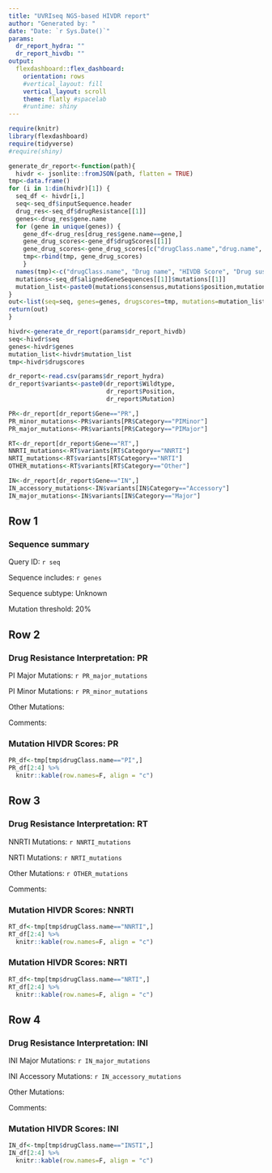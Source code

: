 ```yaml
---
title: "UVRIseq NGS-based HIVDR report"
author: "Generated by: "
date: "Date: `r Sys.Date()`"
params:
  dr_report_hydra: ""
  dr_report_hivdb: ""
output: 
  flexdashboard::flex_dashboard:
    orientation: rows
    #vertical_layout: fill
    vertical_layout: scroll
    theme: flatly #spacelab
    #runtime: shiny
---
```


```r
require(knitr)
library(flexdashboard)
require(tidyverse)
#require(shiny)
```

```r
generate_dr_report<-function(path){
  hivdr <- jsonlite::fromJSON(path, flatten = TRUE)
tmp<-data.frame()
for (i in 1:dim(hivdr)[1]) {
  seq_df <- hivdr[i,]
  seq<-seq_df$inputSequence.header
  drug_res<-seq_df$drugResistance[[1]]
  genes<-drug_res$gene.name
  for (gene in unique(genes)) {
    gene_df<-drug_res[drug_res$gene.name==gene,]
    gene_drug_scores<-gene_df$drugScores[[1]]
    gene_drug_scores<-gene_drug_scores[c("drugClass.name","drug.name", "score", "text")]
    tmp<-rbind(tmp, gene_drug_scores)
    }
  names(tmp)<-c("drugClass.name", "Drug name", "HIVDB Score", "Drug susceptibility")
  mutations<-seq_df$alignedGeneSequences[[1]]$mutations[[1]]
  mutation_list<-paste0(mutations$consensus,mutations$position,mutations$AAs)
}
out<-list(seq=seq, genes=genes, drugscores=tmp, mutations=mutation_list)
return(out)
}
```

```r
hivdr<-generate_dr_report(params$dr_report_hivdb)
seq<-hivdr$seq
genes<-hivdr$genes
mutation_list<-hivdr$mutation_list
tmp<-hivdr$drugscores
```

```r
dr_report<-read.csv(params$dr_report_hydra)
dr_report$variants<-paste0(dr_report$Wildtype,
                           dr_report$Position,
                           dr_report$Mutation)

PR<-dr_report[dr_report$Gene=="PR",]
PR_minor_mutations<-PR$variants[PR$Category=="PIMinor"]
PR_major_mutations<-PR$variants[PR$Category=="PIMajor"]

RT<-dr_report[dr_report$Gene=="RT",]
NNRTI_mutations<-RT$variants[RT$Category=="NNRTI"]
NRTI_mutations<-RT$variants[RT$Category=="NRTI"]
OTHER_mutations<-RT$variants[RT$Category=="Other"]

IN<-dr_report[dr_report$Gene=="IN",]
IN_accessory_mutations<-IN$variants[IN$Category=="Accessory"]
IN_major_mutations<-IN$variants[IN$Category=="Major"]
```

<!-- Column {.sidebar data-width=300} -->
<!-- ------------------------------------- -->

<!-- ```{r} -->
<!-- #selectInput("sequence", label = "Select Consensus Sequence:", choices = seq) -->
<!-- ``` -->

<!-- ```{r} -->
<!-- #selectInput("threshold", label = "Select Mutational Threshold:", choices = c("20%","10%","5%","2%","1%", "0.5%", "0.2%", "0.1%")) -->
<!-- ``` -->

<!-- Credits: Quasitools, Hydra, Sierralocal, HIVdb. -->

Row 1
-----------------------------------------------------------------------

### Sequence summary

Query ID: `r seq`

Sequence includes: `r genes`

Sequence subtype: Unknown

Mutation threshold: 20%

<!-- Mutations: `r hivdr$mutations` -->

Row 2
-----------------------------------------------------------------------

### Drug Resistance Interpretation: PR

PI Major Mutations: `r PR_major_mutations`

PI Minor Mutations: `r PR_minor_mutations`

Other Mutations:

Comments:

### Mutation HIVDR Scores: PR

```r
PR_df<-tmp[tmp$drugClass.name=="PI",]
PR_df[2:4] %>% 
  knitr::kable(row.names=F, align = "c")
```

Row 3
-----------------------------------------------------------------------


### Drug Resistance Interpretation: RT

NNRTI Mutations: `r NNRTI_mutations`

NRTI Mutations: `r NRTI_mutations`

Other Mutations: `r OTHER_mutations`

Comments:

### Mutation HIVDR Scores: NNRTI

```r
RT_df<-tmp[tmp$drugClass.name=="NNRTI",]
RT_df[2:4] %>% 
  knitr::kable(row.names=F, align = "c")
```

### Mutation HIVDR Scores: NRTI

```r
RT_df<-tmp[tmp$drugClass.name=="NRTI",]
RT_df[2:4] %>% 
  knitr::kable(row.names=F, align = "c")
```

Row 4
-----------------------------------------------------------------------


### Drug Resistance Interpretation: INI

INI Major Mutations: `r IN_major_mutations`

INI Accessory Mutations: `r IN_accessory_mutations`

Other Mutations:

Comments:

### Mutation HIVDR Scores: INI
```r
IN_df<-tmp[tmp$drugClass.name=="INSTI",]
IN_df[2:4] %>% 
  knitr::kable(row.names=F, align = "c")
```
